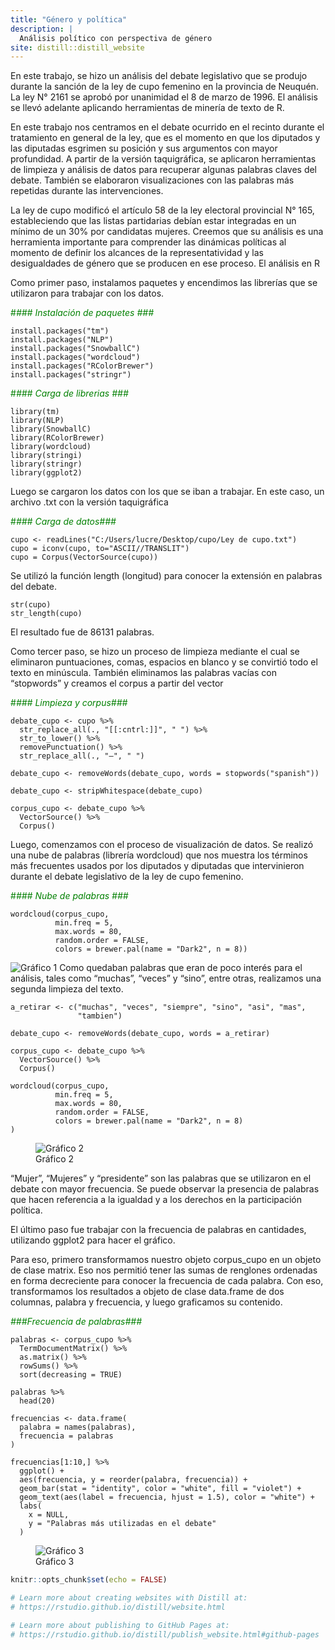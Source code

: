 ```yaml
---
title: "Género y política"
description: |
  Análisis político con perspectiva de género
site: distill::distill_website
---
```


En este trabajo, se hizo un análisis del debate legislativo que se produjo durante la sanción de la ley de cupo femenino en la provincia de Neuquén. La ley N° 2161 se aprobó por unanimidad el 8 de marzo de 1996. El análisis se llevó adelante aplicando herramientas de minería de texto de R. 

En este trabajo nos centramos en el debate ocurrido en el recinto durante el tratamiento en general de la ley, que es el momento en que los diputados y las diputadas esgrimen su posición y sus argumentos con mayor profundidad. A partir de la versión taquigráfica, se aplicaron herramientas de limpieza y análisis de datos para recuperar algunas palabras claves del debate. También se elaboraron visualizaciones con las palabras más repetidas durante las intervenciones. 

La ley de cupo modificó el artículo 58 de la ley electoral provincial N° 165, estableciendo que las listas partidarias debían estar integradas en un mínimo de un 30% por candidatas mujeres. Creemos que su análisis es una herramienta importante para comprender las dinámicas políticas al momento de definir los alcances de la representatividad y las desigualdades de género que se producen en ese proceso. 
El análisis en R

Como primer paso, instalamos paquetes y encendimos las librerías que se utilizaron para trabajar con los datos.

<span style="color:green">#*### Instalación de paquetes ###*</span>

```
install.packages("tm")
install.packages("NLP")
install.packages("SnowballC")
install.packages("wordcloud")
install.packages("RColorBrewer")
install.packages("stringr")
```

<span style="color:green">#*### Carga de librerias ###*</span>

```
library(tm)
library(NLP)
library(SnowballC)
library(RColorBrewer)
library(wordcloud)
library(stringi)
library(stringr)
library(ggplot2)
```

Luego se cargaron los datos con los que se iban a trabajar. En este caso, un archivo .txt con la versión taquigráfica

<span style="color:green">#*### Carga de datos###*</span>

```
cupo <- readLines("C:/Users/lucre/Desktop/cupo/Ley de cupo.txt")
cupo = iconv(cupo, to="ASCII//TRANSLIT")
cupo = Corpus(VectorSource(cupo))
```


Se utilizó la función length (longitud) para conocer la extensión en palabras del debate. 

```
str(cupo)
str_length(cupo)
```

El resultado fue de 86131 palabras.

Como tercer paso, se hizo un proceso de limpieza mediante el cual se eliminaron puntuaciones, comas, espacios en blanco y se convirtió todo el texto en minúscula. También eliminamos las palabras vacías con “stopwords” y creamos el corpus a partir del vector 

<span style="color:green">#*### Limpieza y corpus###*</span>

```
debate_cupo <- cupo %>% 
  str_replace_all(., "[[:cntrl:]]", " ") %>% 
  str_to_lower() %>% 
  removePunctuation() %>% 
  str_replace_all(., "—", " ")

debate_cupo <- removeWords(debate_cupo, words = stopwords("spanish"))

debate_cupo <- stripWhitespace(debate_cupo)

corpus_cupo <- debate_cupo %>%  
  VectorSource() %>%
  Corpus()
```

Luego, comenzamos con el proceso de visualización de datos. Se realizó una nube de palabras (librería wordcloud) que nos muestra los términos más frecuentes usados por los diputados y diputadas que intervinieron durante el debate legislativo de la ley de cupo femenino.


<span style="color:green">#*### Nube de palabras ###*</span>

```
wordcloud(corpus_cupo, 
          min.freq = 5,
          max.words = 80, 
          random.order = FALSE, 
          colors = brewer.pal(name = "Dark2", n = 8))
```

![Gráfico 1](Nube de palabras1.png)
Como quedaban palabras que eran de poco interés para el análisis, tales como “muchas”, “veces” y “sino”, entre otras, realizamos una segunda limpieza del texto.

```
a_retirar <- c("muchas", "veces", "siempre", "sino", "asi", "mas", 
               "tambien")

debate_cupo <- removeWords(debate_cupo, words = a_retirar)

corpus_cupo <- debate_cupo %>% 
  VectorSource() %>%
  Corpus()

wordcloud(corpus_cupo, 
          min.freq = 5,
          max.words = 80, 
          random.order = FALSE, 
          colors = brewer.pal(name = "Dark2", n = 8)
)
```
![Gráfico 2](Nube de palabras 2.png)

“Mujer”, “Mujeres” y “presidente” son las palabras que se utilizaron en el debate con mayor frecuencia. Se puede observar la presencia de palabras que hacen referencia a la igualdad y a los derechos en la participación política. 


El último paso fue trabajar con la frecuencia de palabras en cantidades, utilizando ggplot2 para hacer el gráfico. 

Para eso, primero transformamos nuestro objeto corpus_cupo en un objeto de clase matrix. Eso nos permitió tener las sumas de renglones ordenadas en forma decreciente para conocer la frecuencia de cada palabra. Con eso, transformamos los resultados a objeto de clase data.frame de dos columnas, palabra y frecuencia, y luego graficamos su contenido.

<span style="color:green">*###Frecuencia de palabras###*</span>

```
palabras <- corpus_cupo %>% 
  TermDocumentMatrix() %>% 
  as.matrix() %>% 
  rowSums() %>% 
  sort(decreasing = TRUE)

palabras %>% 
  head(20)

frecuencias <- data.frame(
  palabra = names(palabras),
  frecuencia = palabras
)

frecuencias[1:10,] %>% 
  ggplot() +
  aes(frecuencia, y = reorder(palabra, frecuencia)) +
  geom_bar(stat = "identity", color = "white", fill = "violet") +
  geom_text(aes(label = frecuencia, hjust = 1.5), color = "white") +
  labs(
    x = NULL,
    y = "Palabras más utilizadas en el debate"
  )
```

![Gráfico 3](Barras frecuencia.png)



```r
knitr::opts_chunk$set(echo = FALSE)

# Learn more about creating websites with Distill at:
# https://rstudio.github.io/distill/website.html

# Learn more about publishing to GitHub Pages at:
# https://rstudio.github.io/distill/publish_website.html#github-pages

```


